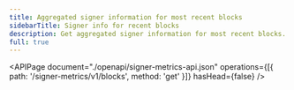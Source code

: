 ```yaml
---
title: Aggregated signer information for most recent blocks
sidebarTitle: Signer info for recent blocks
description: Get aggregated signer information for most recent blocks.
full: true
---
```


<APIPage
  document="./openapi/signer-metrics-api.json"
  operations={[{ path: '/signer-metrics/v1/blocks', method: 'get' }]}
  hasHead={false}
/>
